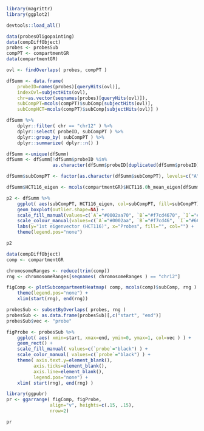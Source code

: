 
```r

library(magrittr)
library(ggplot2)

devtools::load_all()

data(probesOligopainting)
data(compDiffObject)
probes <- probesSub
compPT <- compartmentGR
data(compartmentGR)

ovl <- findOverlaps( probes, compPT )

dfSumm <- data.frame(
    probeID=names(probes)[queryHits(ovl)],
    indexOvl=subjectHits(ovl),
    chr=as.vector(seqnames(probes)[queryHits(ovl)]),
    subCompPT=mcols(compPT)$subComp[subjectHits(ovl)],
    subCompHCT=mcols(compPT)$subComp[subjectHits(ovl)] )

dfSumm %>%
    dplyr::filter( chr == "chr12" ) %>%
    dplyr::select( probeID, subCompPT ) %>%
    dplyr::group_by( subCompPT ) %>%
    dplyr::summarize( dplyr::n() )

dfSumm <-unique(dfSumm)
dfSumm <- dfSumm[!dfSumm$probeID %in%
                 as.character(dfSumm$probeID[duplicated(dfSumm$probeID)]),]

dfSumm$subCompPT <- factor(as.character(dfSumm$subCompPT), levels=c("A", "I", "B") )

dfSumm$HCT116_eigen <- mcols(compartmentGR)$HCT116.0h_mean_eigen[dfSumm$indexOvl]

p2 <- dfSumm %>%
    ggplot( aes(subCompPT, HCT116_eigen, col=subCompPT, fill=subCompPT)) +
    geom_boxplot(outlier.shape=NA) +
    scale_fill_manual(values=c(`A`="#0002aa70", `B`="#f7cd4670", `I`="#66BFE370")) +
    scale_colour_manual(values=c(`A`="#0002aa", `B`="#f7cd46", `I`="#66BFE3")) +
    labs(y="1st eigenvector (HCT116)", x="Probes", fill="", col="") +
    theme(legend.pos="none")


```

```r
p2
```

```r

data(compDiffObject)
comp <- compartmentGR

chromosomeRanges <- reduce(trim(comp))
rng <- chromosomeRanges[seqnames( chromosomeRanges ) == "chr12"]

figComp <- plotSubcompartmentHeatmap( comp, mcols(comp)$subComp, rng ) +
    theme(legend.pos="none") +
    xlim(start(rng), end(rng))

probesSub <- subsetByOverlaps( probes, rng )
probesSub <- as.data.frame(probesSub)[,c("start", "end")]
probesSub$vec <- "probe"

figProbe <- probesSub %>%
    ggplot( aes( xmin=start, xmax=end, ymin=0, ymax=1, col=vec ) ) +
    geom_rect() +
    scale_fill_manual( values=c(`probe`="black") ) +
    scale_color_manual( values=c(`probe`="black") ) +
    theme( axis.text.y=element_blank(),
          axis.ticks=element_blank(),
          axis.line=element_blank(),
          legend.pos="none") +
    xlim( start(rng), end(rng) )

library(ggpubr)
pr <- ggarrange( figComp, figProbe,
                align="v", heights=c(.15, .15),
                nrow=2)

```

```r
pr
```
